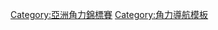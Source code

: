 {{Navbox
| name  =亞洲角力錦標賽
| title = [[亞洲角力錦標賽]]
| state = {{{state|autocollapse}}}
| listclass = hlist

| list1 =
* [[1979年亞洲角力錦標賽|1979]]
* [[1981年亞洲角力錦標賽|1981]]
* [[1983年亞洲角力錦標賽|1983]]
* [[1987年亞洲角力錦標賽|1987]]
* [[1988年亞洲角力錦標賽|1988]]
* [[1989年亞洲角力錦標賽|1989]]
* [[1991年亞洲角力錦標賽|1991]]
* [[1992年亞洲角力錦標賽|1992]]
* [[1993年亞洲角力錦標賽|1993]]
* [[1995年亞洲角力錦標賽|1995]]
* [[1996年亞洲角力錦標賽|1996]]
* [[1997年亞洲角力錦標賽|1997]]
* [[1999年亞洲角力錦標賽|1999]]
* [[2000年亞洲角力錦標賽|2000]]
* [[2001年亞洲角力錦標賽|2001]]
* [[2003年亞洲角力錦標賽|2003]]
* [[2004年亞洲角力錦標賽|2004]]
* [[2005年亞洲角力錦標賽|2005]]
* [[2006年亞洲角力錦標賽|2006]]
* [[2007年亞洲角力錦標賽|2007]]
* [[2008年亞洲角力錦標賽|2008]]
* [[2009年亞洲角力錦標賽|2009]]
* [[2010年亞洲角力錦標賽|2010]]
* [[2011年亞洲角力錦標賽|2011]]
* [[2012年亞洲角力錦標賽|2012]]
* [[2013年亞洲角力錦標賽|2013]]
* [[2014年亞洲角力錦標賽|2014]]
* [[2015年亞洲角力錦標賽|2015]]
* [[2016年亞洲角力錦標賽|2016]]
* [[2017年亞洲角力錦標賽|2017]]
* [[2018年亞洲角力錦標賽|2018]]
* [[2019年亞洲角力錦標賽|2019]]
}}<includeonly>[[Category:亞洲角力錦標賽]]</includeonly><noinclude>
{{collapsible option}}
[[Category:角力導航模板]]
</noinclude>